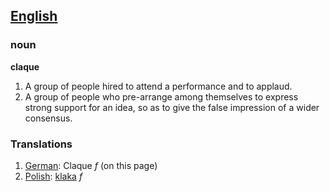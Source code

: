 ==[[English]]==

===noun===

'''claque'''

# A group of people hired to attend a performance and to applaud.
# A group of people who pre-arrange among themselves to express strong support for an idea, so as to give the false impression of a wider consensus.

===Translations===
#[[German]]: Claque ''f'' (on this page)
#[[Polish]]: [[klaka]] ''f''